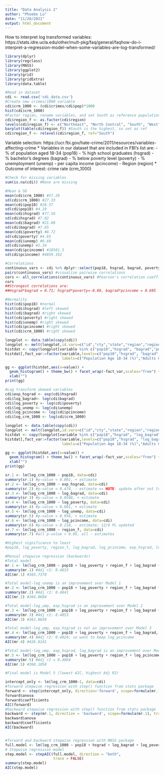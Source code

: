 ```yaml
---
title: "Data Analysis 2"
author: "Phoebe Lu"
date: "11/20/2021"
output: html_document
---
```

How to interpret log transformed variables: https://stats.idre.ucla.edu/other/mult-pkg/faq/general/faqhow-do-i-interpret-a-regression-model-when-some-variables-are-log-transformed/


```r
library(dplyr)
library(regclass)
library(MASS)
library(ggplot2)
library(grid)
library(gridExtra)
library(data.table)
```

```r
#Read in dataset
cdi <- read.csv('cdi_data.csv')
#Create new crimes/1000 variable
cdi$crm_1000 <- (cdi$crimes/cdi$pop)*1000
hist(cdi$crm_1000)
#Factor region, rename variables, and set South as reference population (largest)
cdi$region_f <- as.factor(cdi$region)
levels(cdi$region_f) <- c("Northeast", "North Central", "South", "West")
barplot(table(cdi$region_f)) #South is the highest, so set as ref
cdi$region_f <- relevel(cdi$region_f, ref="South")
```

Variable selection: https://ucr.fbi.gov/hate-crime/2011/resources/variables-affecting-crime
* Variables in our dataset that are included in FBI's list are:
- % of population aged 18-34 (pop18)
- % high school graduates (hsgrad)
- % bachelor's degrees (bagrad)
- % below poverty level (poverty)
- % unemployment (unemp)
- per capita income (pcincome)
- Region (region)
* Outcome of interest: crime rate (crm_1000)
```r
#Check for missing variables
sum(is.na(cdi)) #None are missing

#Mean & SD
mean(cdi$crm_1000) #57.29
sd(cdi$crm_1000) #27.33
mean(cdi$pop18) #28.57
sd(cdi$pop18) #4.19
mean(cdi$hsgrad) #77.56
sd(cdi$hsgrad) #7.02
mean(cdi$bagrad) #21.08
sd(cdi$bagrad) #7.65
mean(cdi$poverty) #8.72
sd(cdi$poverty) #4.65
mean(cdi$unemp) #6.60
sd(cdi$unemp) #2.34
mean(cdi$pcincome) #18561.5
sd(cdi$pcincome) #4059.192

#Correlations
continuous_vars <- cdi %>% dplyr::select(pop18, hsgrad, bagrad, poverty, unemp, pcincome)
pairs(continuous_vars) #visualize pairwise correlations
cors <- all_correlations(continuous_vars) #Pearson's correlation coefficients
cors
##Strongest correlations are:
##Hsgrad*bagrad = 0.71; hsgrad*poverty=-0.69, bagrad*pcincome = 0.695

#Normality
hist(cdi$pop18) #normal
hist(cdi$hsgrad) #left skewed
hist(cdi$bagrad) #right skewed
hist(cdi$poverty) #right skewed
hist(cdi$unemp) #right skewed
hist(cdi$pcincome) #right skewed
hist(cdi$crm_1000) #right skewed

longplot <- data.table(copy(cdi))
longplot <- melt(longplot,id.vars=c("id","cty","state","region","region_f"))
histdat <- copy(longplot[variable %in% c("pop18","hsgrad", "bagrad","poverty","unemp","pcincome","crm_1000")])
histdat[,fact_var:=factor(variable,levels=c("pop18","hsgrad", "bagrad","poverty","unemp","pcincome","crm_1000"),
                          labels=c("Population Age 18-34 (%)","Adults Graduated HS (%)","Adults with Bachelor's Degree (%)","Population in Poverty (%)","Unemployed (%)","Income per Capita ($)","Serious Crime Rate (per 1,000)"))]

gg <- ggplot(histdat,aes(x=value)) + 
  geom_histogram() + theme_bw() + facet_wrap(~fact_var,scales="free") + ylab("Count") + 
  xlab("")
print(gg)

#Log transform skewed variables
cdi$exp_hsgrad <- exp(cdi$hsgrad) 
cdi$log_bagrad<- log(cdi$bagrad)
cdi$log_poverty <- log(cdi$poverty)
cdi$log_unemp <- log(cdi$unemp)
cdi$log_pcincome <- log(cdi$pcincome)
cdi$log_crm_1000 <- log(cdi$crm_1000)

longplot <- data.table(copy(cdi))
longplot <- melt(longplot,id.vars=c("id","cty","state","region","region_f"))
histdat <- copy(longplot[variable %in% c("pop18","hsgrad", "log_bagrad","log_poverty","log_unemp","log_pcincome","log_crm_1000")])
histdat[,fact_var:=factor(variable,levels=c("pop18","hsgrad", "log_bagrad","log_poverty","log_unemp","log_pcincome","log_crm_1000"),
                          labels=c("Population Age 18-34 (%)","Adults Graduated HS (%)","Adults with Bachelor's Degree (%) (log)","Population in Poverty (%) (log)","Unemployed (%) (log)","Income per Capita ($) (log)","Serious Crime Rate (per 1,000) (log)"))]

gg <- ggplot(histdat,aes(x=value)) + 
  geom_histogram() + theme_bw() + facet_wrap(~fact_var,scales="free") + ylab("Count") + 
  xlab("")
print(gg)

```

```r
sr.1 <- lm(log_crm_1000 ~ pop18, data=cdi)
summary(sr.1) #p-value < 0.001, + estimate
sr.2 <- lm(log_crm_1000 ~ exp_hsgrad, data=cdi)
summary(sr.2) #p-value = 0.474, - estimate == NOTE: update after not logging; 12/9 PL updated
sr.3 <- lm(log_crm_1000 ~ log_bagrad, data=cdi)
summary(sr.3) #p-value = 0.0586, + estimate
sr.4 <- lm(log_crm_1000 ~ log_poverty, data=cdi)
summary(sr.4) #p-value < 0.001, + estimate
sr.5 <- lm(log_crm_1000 ~ log_unemp, data=cdi) 
summary(sr.5) #p-value = 0.956, + estimate
sr.6 <- lm(log_crm_1000 ~ log_pcincome, data=cdi)
summary(sr.6) #p-value = 0.218, - estimate; 12/9 PL updated
sr.7 <- lm(log_crm_1000 ~ region_f, data=cdi)
summary(sr.7) #all p-value < 0.05, all - estimates
```

```r
#Highest significance to least
#pop18, log_poverty, region_f, log_bagrad, log_pcincome, exp_hsgrad, log_unemp

#Manual stepwise regression (backwards)
#Total model
mr.1 <- lm(log_crm_1000 ~ pop18 + log_poverty + region_f + log_bagrad + log_pcincome + exp_hsgrad + log_unemp, data=cdi)
summary(mr.1) #Adj r2: 0.4833
AIC(mr.1) #365.7378

#Total model-log_unemp is an improvement over Model 1
mr.2 <- lm(log_crm_1000 ~ pop18 + log_poverty + region_f + log_bagrad + log_pcincome + exp_hsgrad, data=cdi)
summary(mr.2) #Adj r2: 0.4841
AIC(mr.2) #364.0604

#Total model-log_ump, exp_hsgrad is an improvement over Model 2
mr.3 <- lm(log_crm_1000 ~ pop18 + log_poverty + region_f + log_bagrad + log_pcincome, data=cdi)
summary(mr.3) #Adj r2: 0.4853
AIC(mr.3) #362.0658

#Total model-log_ump, exp_hsgrad is not an improvement over Model 3
mr.4 <- lm(log_crm_1000 ~ pop18 + log_poverty + region_f + log_bagrad, data=cdi)
summary(mr.4) #Adj r2: 0.4024; so want to keep log_pcincome
AIC(mr.4) #426.8241

#Total model-log_ump, exp_hsgrad, log_bagrad is an improvement over Model 3; best model (all p-values < 0.05)
mr.5 <- lm(log_crm_1000 ~ pop18 + log_poverty + region_f + log_pcincome, data=cdi)
summary(mr.5) #Adj r2 = 0.4864
AIC(mr.5) #360.1058

#Final model is Model 5 (lowest AIC, highest Adj R2)
```

```r
intercept_only <- lm(log_crm_1000~1, data=cdi)
#forward stepwise regression with step() function from stats package
forward <- step(intercept_only, direction='forward', scope=formula(mr.1), trace=0)
forward$anova
forward$coefficients
AIC(forward)
#backward stepwise regression with step() function from stats package
backward <- step(mr.1, direction = 'backward', scope=formula(mr.1), trace=0)
backward$anova
backward$coefficients
AIC(backward)


#forward and backward stepwise regression with MASS package
full.model <- lm(log_crm_1000 ~ pop18 + hsgrad + log_bagrad + log_poverty + log_unemp + pcincome, data=cdi)
# Stepwise regression model
step.model <- stepAIC(full.model, direction = "both", 
                      trace = FALSE)
summary(step.model)
AIC(step.model)
```


